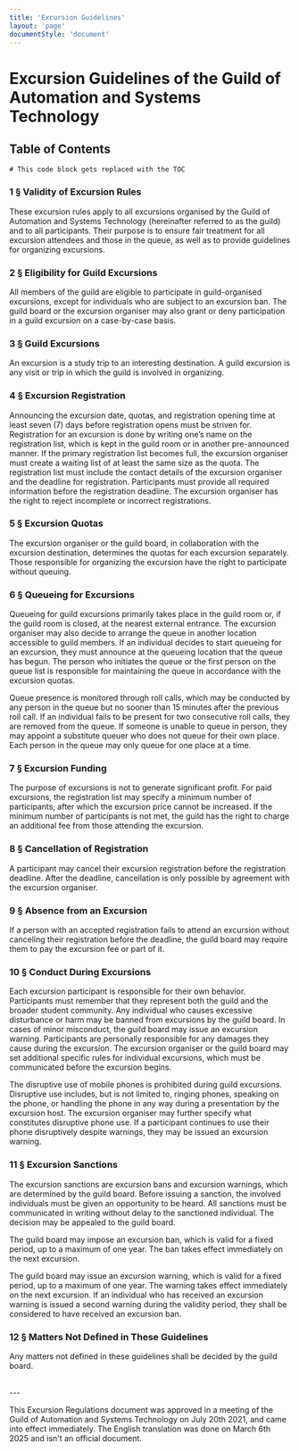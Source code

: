 ```yaml
---
title: 'Excursion Guidelines'
layout: 'page'
documentStyle: 'document'
---
```


# Excursion Guidelines of the Guild of Automation and Systems Technology

## Table of Contents

```toc
# This code block gets replaced with the TOC
```

### 1 § Validity of Excursion Rules

These excursion rules apply to all excursions organised by the Guild of Automation and
Systems Technology (hereinafter referred to as the guild) and to all participants. Their
purpose is to ensure fair treatment for all excursion attendees and those in the queue,
as well as to provide guidelines for organizing excursions.

### 2 § Eligibility for Guild Excursions

All members of the guild are eligible to participate in guild-organised excursions, except
for individuals who are subject to an excursion ban. The guild board or the excursion
organiser may also grant or deny participation in a guild excursion on a case-by-case
basis.

### 3 § Guild Excursions

An excursion is a study trip to an interesting destination. A guild excursion is any visit or
trip in which the guild is involved in organizing.

### 4 § Excursion Registration

Announcing the excursion date, quotas, and registration opening time at least seven (7)
days before registration opens must be striven for. Registration for an excursion is done
by writing one’s name on the registration list, which is kept in the guild room or in
another pre-announced manner. If the primary registration list becomes full, the
excursion organiser must create a waiting list of at least the same size as the quota. The
registration list must include the contact details of the excursion organiser and the
deadline for registration. Participants must provide all required information before the
registration deadline. The excursion organiser has the right to reject incomplete or
incorrect registrations.

### 5 § Excursion Quotas

The excursion organiser or the guild board, in collaboration with the excursion
destination, determines the quotas for each excursion separately. Those responsible for
organizing the excursion have the right to participate without queuing.

### 6 § Queueing for Excursions

Queueing for guild excursions primarily takes place in the guild room or, if the guild
room is closed, at the nearest external entrance. The excursion organiser may also
decide to arrange the queue in another location accessible to guild members. If an
individual decides to start queueing for an excursion, they must announce at the
queueing location that the queue has begun. The person who initiates the queue or the
first person on the queue list is responsible for maintaining the queue in accordance
with the excursion quotas.

Queue presence is monitored through roll calls, which may be conducted by any person
in the queue but no sooner than 15 minutes after the previous roll call. If an individual
fails to be present for two consecutive roll calls, they are removed from the queue. If
someone is unable to queue in person, they may appoint a substitute queuer who does
not queue for their own place. Each person in the queue may only queue for one place
at a time.

### 7 § Excursion Funding

The purpose of excursions is not to generate significant profit. For paid excursions, the
registration list may specify a minimum number of participants, after which the
excursion price cannot be increased. If the minimum number of participants is not met,
the guild has the right to charge an additional fee from those attending the excursion.

### 8 § Cancellation of Registration

A participant may cancel their excursion registration before the registration deadline.
After the deadline, cancellation is only possible by agreement with the excursion
organiser.

### 9 § Absence from an Excursion

If a person with an accepted registration fails to attend an excursion without canceling
their registration before the deadline, the guild board may require them to pay the
excursion fee or part of it.

### 10 § Conduct During Excursions

Each excursion participant is responsible for their own behavior. Participants must
remember that they represent both the guild and the broader student community. Any
individual who causes excessive disturbance or harm may be banned from excursions
by the guild board. In cases of minor misconduct, the guild board may issue an
excursion warning. Participants are personally responsible for any damages they cause
during the excursion. The excursion organiser or the guild board may set additional
specific rules for individual excursions, which must be communicated before the
excursion begins.

The disruptive use of mobile phones is prohibited during guild excursions. Disruptive
use includes, but is not limited to, ringing phones, speaking on the phone, or handling
the phone in any way during a presentation by the excursion host. The excursion
organiser may further specify what constitutes disruptive phone use. If a participant
continues to use their phone disruptively despite warnings, they may be issued an
excursion warning.

### 11 § Excursion Sanctions

The excursion sanctions are excursion bans and excursion warnings, which are
determined by the guild board. Before issuing a sanction, the involved individuals must
be given an opportunity to be heard. All sanctions must be communicated in writing
without delay to the sanctioned individual. The decision may be appealed to the guild
board.

The guild board may impose an excursion ban, which is valid for a fixed period, up to a
maximum of one year. The ban takes effect immediately on the next excursion.

The guild board may issue an excursion warning, which is valid for a fixed period, up to
a maximum of one year. The warning takes effect immediately on the next excursion. If
an individual who has received an excursion warning is issued a second warning during
the validity period, they shall be considered to have received an excursion ban.

### 12 § Matters Not Defined in These Guidelines

Any matters not defined in these guidelines shall be decided by the guild board.

<br />
---

This Excursion Regulations document was approved in a meeting of the Guild of
Automation and Systems Technology on July 20th 2021, and came into effect
immediately. The English translation was done on March 6th 2025 and isn't an official
document.